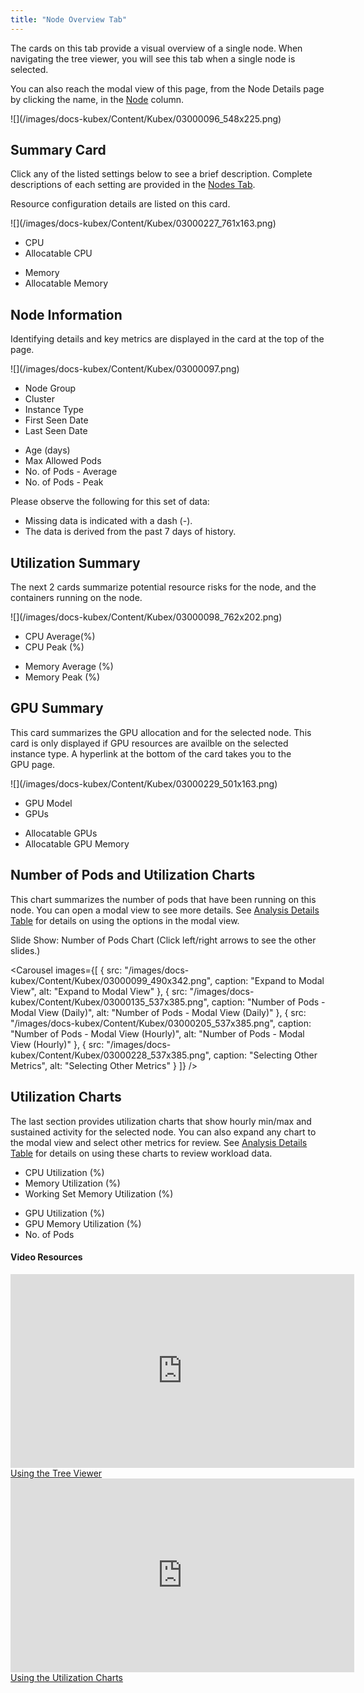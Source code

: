 ```yaml
---
title: "Node Overview Tab"
---
```




The cards on this tab provide a visual overview of a single node. When navigating the tree viewer, you will see this tab when a single node is selected.

You can also reach the modal view of this page, from the Node Details page by clicking the name, in the [Node](/docs-kubex/Content/Kubex/Nodes_Tab#node) column.


<Frame caption="Figure: Locating the Node Overview">
![](/images/docs-kubex/Content/Kubex/03000096_548x225.png)
</Frame>



## Summary Card

Click any of the listed settings below to see a brief description. Complete descriptions of each setting are provided in the [Nodes Tab](/docs-kubex/Content/Kubex/Nodes_Tab).

Resource configuration details are listed on this card.


<Frame caption="Figure: Summary Card">
![](/images/docs-kubex/Content/Kubex/03000227_761x163.png)
</Frame>

<div style={{ width: "70%", display:"flex", flexDirection:"row", alignItems:"center", justifyContent: "space-between" }}>
<ul>
  <li>
    <Tooltip tip="The total number of CPUs on this instance type.">
    CPU
    </Tooltip>
  </li>
  <li>
    <Tooltip tip="The number of CPUs that can be allocated to pods.">
    Allocatable CPU
    </Tooltip>
  </li>
</ul>

<ul>
  <li>
    <Tooltip tip="The total amount of memory on this instance type.">
    Memory
    </Tooltip>
  </li>
  <li>
    <Tooltip tip="The amount of memory that can be allocated to pods.">
    Allocatable Memory
    </Tooltip>
  </li>
</ul>
</div>

## Node Information

Identifying details and key metrics are displayed in the card at the top of the page.


<Frame caption="Figure: Node Information">
![](/images/docs-kubex/Content/Kubex/03000097.png)
</Frame> 
<div style={{ width: "70%", display:"flex", flexDirection:"row", alignItems:"center", justifyContent: "space-between" }}>
<ul>
  <li>
    <Tooltip tip='The name of the node group that contains the selected node. For nodes that do not belong to a node group, the node group value should be<cluster-name>-default”'>
    Node Group
    </Tooltip>
  </li>
  <li>
    <Tooltip tip="The name of the cluster containing the selected node group/nodes.">
    Cluster
    </Tooltip>
  </li>
  <li>
    <Tooltip tip="The node's instance type. In cases where the instance type cannot be determined (i.e. bare-metal, private cloud environments) the primary node type is indicated as: CPU x memory size, e.g. 8x16. A dash (-) indicates that the node instance details could not be determined.">
    Instance Type
    </Tooltip>
  </li>
  <li>
    <Tooltip tip="The date, on which this instance was first discovered by Densify.">
    First Seen Date
    </Tooltip>
  </li>
  <li>
    <Tooltip tip="The date, on which this instance last had CPU utilization data collected by First Seen DateThe date, on which this instance was first discovered by Densify..">
    Last Seen Date
    </Tooltip>
  </li>
</ul>

<ul>
  <li>
    <Tooltip tip="The number of days since the node was first discovered by First Seen DateThe date, on which this instance was first discovered by Densify..">
    Age (days)
    </Tooltip>
  </li>
  <li>
    <Tooltip tip="The maximum number of pods allowed on this node, based on their optimal configuration.">
    Max Allowed Pods
    </Tooltip>
  </li>
  <li>
    <Tooltip tip="The average number of pods running on this node, during the past 7 days of history.">
    No. of Pods - Average
    </Tooltip>
  </li>
  <li>
    <Tooltip tip="The maximum number of pods running on this node during the past 7 days of history.">
    No. of Pods - Peak
    </Tooltip>
  </li>
</ul>
</div>

Please observe the following for this set of data:


<ul>
  <li>Missing data is indicated with a dash (-).</li>
  <li>The data is derived from the past 7 days of history.</li>
</ul>



## Utilization Summary

The next 2 cards summarize potential resource risks for the node, and the containers running on the node.


<Frame caption="Figure: Utilization  Details">
![](/images/docs-kubex/Content/Kubex/03000098_762x202.png)
</Frame>


<div style={{ width: "70%", display:"flex", flexDirection:"row", alignItems:"center", justifyContent: "space-between" }}>
<ul>
  <li>
    <Tooltip tip="The average CPU utilization for this node. The cell will be shaded red when the value exceeds 90%.">
    CPU Average(%)
    </Tooltip>
  </li>
  <li>
    <Tooltip tip="The maximum CPU utilization for this node. The cell will be shaded red when the value exceeds 90%.">
    CPU Peak (%)
    </Tooltip>
  </li>
</ul>

<ul>
  <li>
    <Tooltip tip="The average memory utilization for this node. The cell will be shaded red when the value exceeds 90%.">
    Memory Average (%)
    </Tooltip>
  </li>
  <li>
    <Tooltip tip="The maximum memory utilization for this node. The cell will be shaded red when the value exceeds 90%.">
    Memory Peak (%)
    </Tooltip>
  </li>
</ul>
</div>

## GPU Summary

This card summarizes the GPU allocation and for the selected node. This card is only displayed if GPU resources are availble on the selected instance type. A hyperlink at the bottom of the card takes you to the GPU page.


<Frame caption="Figure: GPU Summary">
![](/images/docs-kubex/Content/Kubex/03000229_501x163.png)
</Frame>


<div style={{ width: "70%", display:"flex", flexDirection:"row", alignItems:"center", justifyContent: "space-between" }}>
<ul>
  <li>
    <Tooltip tip="The GPU model configured on this node.">
    GPU Model
    </Tooltip>
  </li>
  <li>
    <Tooltip tip="The total GPUs available on this node.">
    GPUs
    </Tooltip>
  </li>
</ul>

<ul>
  <li>
    <Tooltip tip="The number of GPUs that can be allocated to pods.">
    Allocatable GPUs
    </Tooltip>
  </li>
  <li>
    <Tooltip tip="The amount of GPU memory that can be allocated to pods.">
    Allocatable GPU Memory
    </Tooltip>
  </li>
</ul>
</div>

## Number of Pods and Utilization Charts

This chart summarizes the number of pods that have been running on this node. You can open a modal view to see more details. See [Analysis Details Table](/docs-kubex/Content/Kubex/AI_Analysis_Details_Table) for details on using the options in the modal view.

Slide Show: Number of Pods Chart (Click left/right arrows to see the other slides.)


<Carousel 
  images={[
    {
      src: "/images/docs-kubex/Content/Kubex/03000099_490x342.png",
      caption: "Expand to Modal View",
      alt: "Expand to Modal View"
    },
    {
      src: "/images/docs-kubex/Content/Kubex/03000135_537x385.png",
      caption: "Number of Pods - Modal View (Daily)",
      alt: "Number of Pods - Modal View (Daily)"
    },
    {
      src: "/images/docs-kubex/Content/Kubex/03000205_537x385.png",
      caption: "Number of Pods - Modal View (Hourly)",
      alt: "Number of Pods - Modal View (Hourly)"
    },
    {
      src: "/images/docs-kubex/Content/Kubex/03000228_537x385.png",
      caption: "Selecting Other Metrics",
      alt: "Selecting Other Metrics"
    }
  ]}
/>



## Utilization Charts

The last section provides utilization charts that show hourly min/max and sustained activity for the selected node. You can also expand any chart to the modal view and select other metrics for review. See [Analysis Details Table](/docs-kubex/Content/Kubex/AI_Analysis_Details_Table) for details on using these charts to review workload data.

<div style={{ width: "80%", display:"flex", flexDirection:"row", alignItems:"center", justifyContent: "space-between" }}>
<ul>
  <li>CPU Utilization (%)</li>
  <li>Memory Utilization (%)</li>
  <li>Working Set Memory Utilization (%)</li>
</ul>

<ul>
  <li>GPU Utilization (%)</li>
  <li>GPU Memory Utilization (%)</li>
  <li>No. of Pods</li>
</ul>
</div>

#### Video Resources
<AccordionGroup>
<Accordion title="Using the Tree Viewer">
<iframe frameborder="0" height="310" src="https://player.vimeo.com/video/1038945637?title=0&amp;byline=0&amp;portrait=0&amp;badge=0&amp;autopause=0&amp;player_id=0&amp;app_id=58479" width="550"></iframe>
<a href="https://player.vimeo.com/video/1038945637?title=0&amp;byline=0&amp;portrait=0&amp;badge=0&amp;autopause=0&amp;player_id=0&amp;app_id=58479" target='_blank'>Using the Tree Viewer</a>
</Accordion>

<Accordion title="Using the Utilization Charts">
<iframe frameborder="0" height="310" src="https://player.vimeo.com/video/1042992591?badge=0&amp;autopause=0&amp;player_id=0&amp;app_id=58479" width="550"></iframe>
<a href="https://player.vimeo.com/video/1042992591?badge=0&amp;autopause=0&amp;player_id=0&amp;app_id=58479" target='_blank'>Using the Utilization Charts</a>
</Accordion>

</AccordionGroup>
